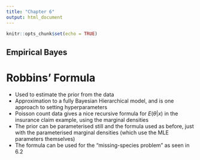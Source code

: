 ```yaml
---
title: "Chapter 6"
output: html_document
---
```


```r
knitr::opts_chunk$set(echo = TRUE)
```

## Empirical Bayes

# Robbins' Formula

- Used to estimate the prior from the data
- Approximation to a fully Bayesian Hierarchical model, and is one approach to setting hyperparameters  
- Poisson count data gives a nice recursive formula for $E(\theta|x)$ in the insurance claim example, using the marginal densities
- The prior can be parameterised still and the formula used as before, just with the parameterised marginal densities (which use the MLE parameters themselves)
- The formula can be used for the "missing-species problem" as seen in 6.2

